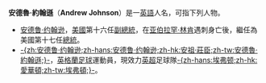 '''安德魯·約翰遜'''（'''Andrew Johnson'''）是一[[英語|英語]]人名，可指下列人物。

*[[安德鲁·约翰逊|安德鲁·约翰逊]]，[[美國|美國]]第十六任[[美國副總統|副總統]]，在[[亚伯拉罕·林肯|亚伯拉罕·林肯]]遇刺身亡後，繼任為美國第十七任[[美國總統|總統]]。
*[[安祖·莊臣|-{zh:安德鲁·约翰逊;zh-hans:安德鲁·约翰逊;zh-hk:安祖·莊臣;zh-tw:安德魯·約翰遜;}-]]，[[英格蘭|英格蘭]][[足球|足球]]運動員，現效力[[英超|英超]]足球隊[[愛華頓|-{zh-hans:埃弗顿;zh-hk:愛華頓;zh-tw:埃弗頓;}-]]。

{{Disambiguation|A|Cat=六字人名譯名消歧義}}